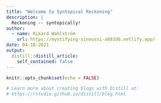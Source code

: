 ```yaml
---
title: "Welcome to Syntopical Reckoning"
description: |
  Reckoning -- syntopically!
author:
  - name: Rikard Wahlström
    url: https://mystifying-sinoussi-a883d6.netlify.app/
date: 04-18-2021
output:
  distill::distill_article:
    self_contained: false
---
```


```r
knitr::opts_chunk$set(echo = FALSE)

# Learn more about creating blogs with Distill at:
# https://rstudio.github.io/distill/blog.html

```



